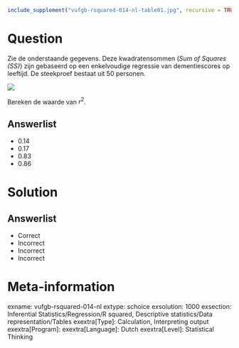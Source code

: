 ```{r, echo = FALSE, results = "hide"}
include_supplement("vufgb-rsquared-014-nl-table01.jpg", recursive = TRUE)
```

Question
========

Zie de onderstaande gegevens. Deze kwadratensommen (*Sum of Squares (SS)*) zijn gebaseerd op een enkelvoudige regressie van dementiescores op leeftijd. De steekproef bestaat uit 50 personen.

![](vufgb-rsquared-014-nl-table01.jpg)
 
Bereken de waarde van $r^{2}$. 
  
Answerlist
----------
* 0.14
* 0.17
* 0.83
* 0.86

Solution
========

Answerlist
----------
* Correct
* Incorrect
* Incorrect
* Incorrect

Meta-information
================
exname: vufgb-rsquared-014-nl
extype: schoice
exsolution: 1000
exsection: Inferential Statistics/Regression/R squared, Descriptive statistics/Data representation/Tables
exextra[Type]: Calculation, Interpreting output
exextra[Program]: 
exextra[Language]: Dutch
exextra[Level]: Statistical Thinking